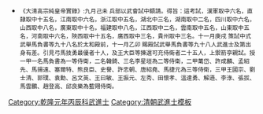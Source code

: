 {{Navbox
|name = 乾隆元年丙辰科武殿試金榜
|title = 乾隆元年（[[1736年]]）丙辰科武殿試金榜
|titlestyle = background-color:#FFD700;
|image =
|style = width:100%;text-align:center; 
|groupstyle = text-align:center; background-color:#FFD700;
|liststyle = text-align:center;
|state = {{{state<includeonly>|collapsed</includeonly>}}}
|group1 = 第一甲<br>賜武進士及第<br>共3名
|list1 = '''[[馬負書]]''' - '''[[韓錡|韓　錡]]''' - '''[[李星垣]]'''

|group2 = 第二甲<br>賜武進士出身<br>共10名
|list2 = [[萬岱|萬　岱]] - [[許成麟]] - [[孟紹先]] - [[馬揚遠]] - [[塞爾特]] - [[熊良臣]] - [[史譽|史　譽]] - [[許忠朝]] - [[唐紹堯]] - [[馬捷元]]

|group3 = 第三甲<br>賜同武進士出身<br>共85名
|list3 = [[王國宗]] - [[劉士清]] - [[郭璞|郭　璞]] - [[袁勳|袁　勳]] - [[呂文英]] - [[王曰敏]] - [[王振元]] - [[左秀|左　秀]] -  [[田懷孝]] - [[溫達勇]]<br>[[解遜|解　遜]] - [[李淥|李　淥]] - [[張拔|張　拔]] - [[馬雲鵬]] - [[趙登高]] - [[邱良樂]] - 囗囗囗 - 囗囗囗 - 囗囗囗 - 囗囗囗<br>囗囗囗 - 囗囗囗 - 囗囗囗 - 囗囗囗 - 囗囗囗 - 囗囗囗 - 囗囗囗 - 囗囗囗 - 囗囗囗 - 囗囗囗<br>囗囗囗 - 囗囗囗 - 囗囗囗 - 囗囗囗 - 囗囗囗 - 囗囗囗 - 囗囗囗 - 囗囗囗 - 囗囗囗 - 囗囗囗<br>囗囗囗 - 囗囗囗 - 囗囗囗 - 囗囗囗 - 囗囗囗 - 囗囗囗 - 囗囗囗 - 囗囗囗 - 囗囗囗 - 囗囗囗<br>囗囗囗 - 囗囗囗 - 囗囗囗 - 囗囗囗 - 囗囗囗 - 囗囗囗 - 囗囗囗 - 囗囗囗 - 囗囗囗 - 囗囗囗<br>囗囗囗 - 囗囗囗 - 囗囗囗 - 囗囗囗 - 囗囗囗 - 囗囗囗 - 囗囗囗 - 囗囗囗 - 囗囗囗 - 囗囗囗<br>囗囗囗 - 囗囗囗 - 囗囗囗 - 囗囗囗 - 囗囗囗 - 囗囗囗 - 囗囗囗 - 囗囗囗 - 囗囗囗 - 囗囗囗<br>囗囗囗 - [[田金科]] - 囗囗囗 - 囗囗囗 - 囗囗囗<br>名次不詳：<br>[[杜詢禮]] - [[張書|張　書]] - [[楊應春]] - [[晉世祿]] - [[馬元齡]] - [[黃榯|黃　榯]]

|belowstyle = text-align: center; background-color:#FFD700;
|below='''前一科：[[Template:雍正十一年癸丑科武殿試金榜|雍正十一年癸丑科]]　'''·'''　後一科：[[Template:乾隆二年丁巳恩科武殿試金榜|乾隆二年丁巳恩科]]'''<br>'''同科進士：[[Template:乾隆元年丙辰科殿試金榜|乾隆元年丙辰文科]]'''
}}
[[Category:乾隆元年丙辰科武進士]]
<noinclude>
[[Category:乾隆元年丙辰科武進士| ]][[Category:清朝武進士模板]]
*<small>《大清高宗純皇帝實錄》:九月己未    兵部以武會試中額請。得旨：這考試，漢軍取中六名，直隸取中十五名，江南取中六名，浙江取中五名，湖北中三名，湖南取中二名，四川取中六名，山西取中八名，廣東取中十名，福建取中八名，江西取中二名，雲南取中五名，山東取中五名，河南取中六名，陝西取中十五名，廣西取中三名，貴州取中三名。十一月庚戌    策試中式武舉馬負書等九十八名於太和殿前，十一月乙卯    賜殿試武舉馬負書等九十八人武進士及第出身有差。引見弓馬技勇最優者十人，及王大臣等揀選可充侍衛者二十五人，上禦箭亭親試。授一甲一名馬負書為一等侍衛，二名韓錡、三名李星垣為二等侍衛，二甲萬岱、許成麟、孟紹先、馬揚遠、塞爾特、熊良臣、史譽、許忠朝、唐紹堯、馬捷元為三等侍衛，三甲王國宗、劉士清、郭璞、袁勳、呂文英、王曰敏、王振元、左秀、田懷孝、溫達勇、解遜、李淥、張拔、馬雲鵬、趙登高、邱良樂為藍翎侍衛。</small></noinclude>